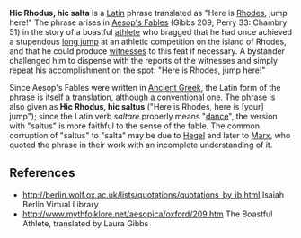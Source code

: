 '''Hic Rhodus, hic salta''' is a [[Latin language|Latin]] phrase translated as "Here is [[Rhodes]], jump here!"  The phrase arises in [[Aesop's Fables]] (Gibbs 209; Perry 33: Chambry 51) in the story of a boastful [[athlete]] who bragged that he had once achieved a stupendous [[long jump]] at an athletic competition on the island of Rhodes, and that he could produce [[witness|witnesses]] to this feat if necessary.  A bystander challenged him to dispense with the reports of the witnesses and simply repeat his accomplishment on the spot: "Here is Rhodes, jump here!"

Since Aesop's Fables were written in [[Ancient Greek]], the Latin form of the phrase is itself a translation, although a conventional one.  The phrase is also given as '''Hic Rhodus, hic saltus''' ("Here is Rhodes, here is [your] jump"); since the Latin verb ''saltare'' properly means "[[dance]]", the version with "saltus" is more faithful to the sense of the fable.  The common corruption of "saltus" to "salta" may be due to [[Hegel]] and later to [[Marx]], who quoted the phrase in their work with an incomplete understanding of it.

==References==
* http://berlin.wolf.ox.ac.uk/lists/quotations/quotations_by_ib.html Isaiah Berlin Virtual Library
* http://www.mythfolklore.net/aesopica/oxford/209.htm The Boastful Athlete, translated by Laura Gibbs

{{stub}}